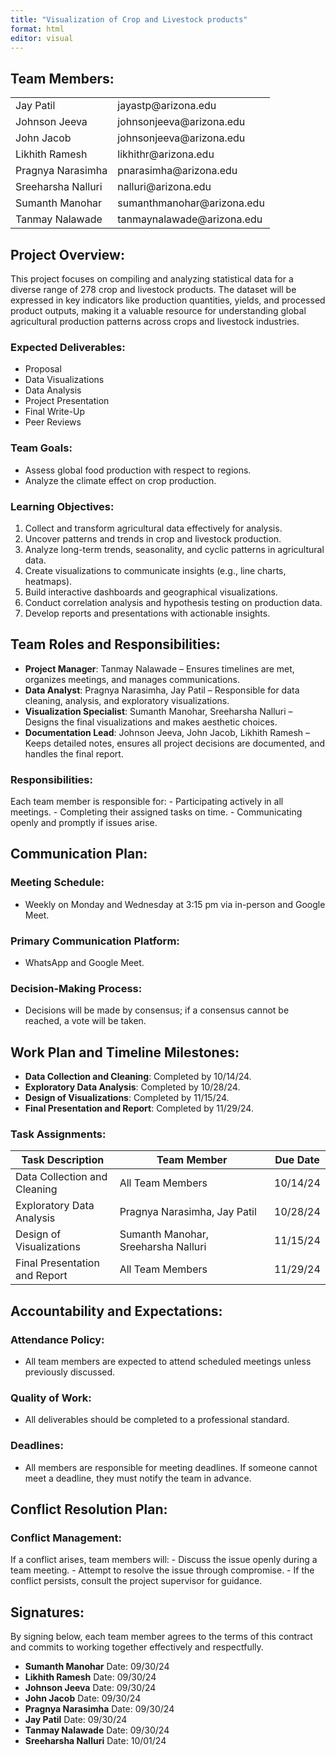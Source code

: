 ```yaml
---
title: "Visualization of Crop and Livestock products"
format: html
editor: visual
---
```


## Team Members:

|                          |                               |
|--------------------------|-------------------------------|
| Jay Patil                | jayastp@arizona.edu           |
| Johnson Jeeva            | johnsonjeeva@arizona.edu      |
| John Jacob               | johnsonjeeva@arizona.edu      |
| Likhith Ramesh           | likhithr@arizona.edu         |
| Pragnya Narasimha        | pnarasimha@arizona.edu        |
| Sreeharsha Nalluri       | nalluri@arizona.edu          |
| Sumanth Manohar          | sumanthmanohar@arizona.edu    |
| Tanmay Nalawade          | tanmaynalawade@arizona.edu    |

## Project Overview:

This project focuses on compiling and analyzing statistical data for a diverse range of 278 crop and livestock products. The dataset will be expressed in key indicators like production quantities, yields, and processed product outputs, making it a valuable resource for understanding global agricultural production patterns across crops and livestock industries.

### Expected Deliverables:

- Proposal
- Data Visualizations
- Data Analysis
- Project Presentation
- Final Write-Up
- Peer Reviews

### Team Goals:

- Assess global food production with respect to regions.
- Analyze the climate effect on crop production.

### Learning Objectives:

1. Collect and transform agricultural data effectively for analysis.
2. Uncover patterns and trends in crop and livestock production.
3. Analyze long-term trends, seasonality, and cyclic patterns in agricultural data.
4. Create visualizations to communicate insights (e.g., line charts, heatmaps).
5. Build interactive dashboards and geographical visualizations.
6. Conduct correlation analysis and hypothesis testing on production data.
7. Develop reports and presentations with actionable insights.

## Team Roles and Responsibilities:

- **Project Manager**: Tanmay Nalawade – Ensures timelines are met, organizes meetings, and manages communications.
- **Data Analyst**: Pragnya Narasimha, Jay Patil – Responsible for data cleaning, analysis, and exploratory visualizations.
- **Visualization Specialist**: Sumanth Manohar, Sreeharsha Nalluri – Designs the final visualizations and makes aesthetic choices.
- **Documentation Lead**: Johnson Jeeva, John Jacob, Likhith Ramesh – Keeps detailed notes, ensures all project decisions are documented, and handles the final report.

### Responsibilities:

Each team member is responsible for:
- Participating actively in all meetings.
- Completing their assigned tasks on time.
- Communicating openly and promptly if issues arise.

## Communication Plan:

### Meeting Schedule:
- Weekly on Monday and Wednesday at 3:15 pm via in-person and Google Meet.

### Primary Communication Platform:
- WhatsApp and Google Meet.

### Decision-Making Process:
- Decisions will be made by consensus; if a consensus cannot be reached, a vote will be taken.

## Work Plan and Timeline Milestones:

- **Data Collection and Cleaning**: Completed by 10/14/24.
- **Exploratory Data Analysis**: Completed by 10/28/24.
- **Design of Visualizations**: Completed by 11/15/24.
- **Final Presentation and Report**: Completed by 11/29/24.

### Task Assignments:

| Task Description           | Team Member                             | Due Date     |
|----------------------------|-----------------------------------------|--------------|
| Data Collection and Cleaning | All Team Members                        | 10/14/24     |
| Exploratory Data Analysis  | Pragnya Narasimha, Jay Patil           | 10/28/24     |
| Design of Visualizations   | Sumanth Manohar, Sreeharsha Nalluri    | 11/15/24     |
| Final Presentation and Report | All Team Members                       | 11/29/24     |

## Accountability and Expectations:

### Attendance Policy:
- All team members are expected to attend scheduled meetings unless previously discussed.

### Quality of Work:
- All deliverables should be completed to a professional standard.

### Deadlines:
- All members are responsible for meeting deadlines. If someone cannot meet a deadline, they must notify the team in advance.

## Conflict Resolution Plan:

### Conflict Management:
If a conflict arises, team members will:
- Discuss the issue openly during a team meeting.
- Attempt to resolve the issue through compromise.
- If the conflict persists, consult the project supervisor for guidance.

## Signatures:

By signing below, each team member agrees to the terms of this contract and commits to working together effectively and respectfully.

- **Sumanth Manohar** Date: 09/30/24
- **Likhith Ramesh** Date: 09/30/24
- **Johnson Jeeva** Date: 09/30/24
- **John Jacob** Date: 09/30/24
- **Pragnya Narasimha** Date: 09/30/24
- **Jay Patil** Date: 09/30/24
- **Tanmay Nalawade** Date: 09/30/24
- **Sreeharsha Nalluri** Date: 10/01/24
